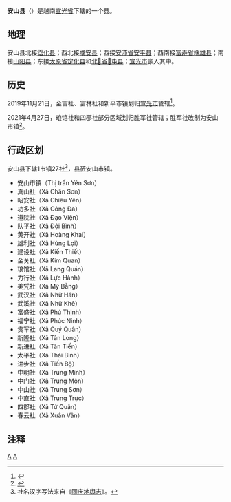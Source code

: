 {{Infobox Settlement
|name                   = 安山县
|settlement_type        = 县
|official_name          = 
|other_name             = 
|native_name            = {{lang|vi|Huyện Yên Sơn}}
|nickname               = 
|motto                  = 
|image_skyline          = 
|imagesize              = 
|image_caption          = 
|image_flag             = 
|flag_size              = 
|image_seal             = 
|seal_size              = 
|image_shield           = 
|shield_size            = 
|image_blank_emblem     = 
|blank_emblem_size      = 
|image_map              = {{Infobox mapframe|frame-width=250|zoom=09}}
|mapsize                = 
|map_caption            = 
|image_map1             = 
|mapsize1               = 
|map_caption1           = 
|pushpin_map            = Vietnam
|pushpin_label_position = bottom
|pushpin_map_caption    = 
|pushpin_map1           = 
|pushpin_label_position1= 
|pushpin_map_caption1   = 
|subdivision_type       = 国家
|subdivision_name       = {{flag|Vietnam}}
|subdivision_type1      = [[越南行政区划|省]]
|subdivision_name1      = [[宣光省|宣光省]]
|subdivision_type2      = 行政区划
|subdivision_name2      = 1市镇27社
|subdivision_type3      = 
|subdivision_name3      = 
|seat_type              = 县莅
|seat                   = {{link-vi|安山市镇|Yên Sơn (thị trấn)}}
|government_type        = 
|leader_title           = 
|leader_name            = 
|leader_title1          = 
|leader_name1           = 
|established_title      = 
|established_date       = 
|area_magnitude         = 
|unit_pref              = 
|area_footnotes         = 
|area_total_km2         = 1067.70
|area_land_km2          = 
|area_water_km2         = 
|area_water_percent     = 
|area_urban_km2         = 
|area_metro_km2         = 
|population_as_of       = 2018年
|population_footnotes   = 
|population_note        = 
|population_total       = 145390
|population_density_km2 = auto
|population_metro             = 
|population_density_metro_km2 = 
|population_urban             = 
|population_density_urban_km2 = 
|timezone               = [[越南标准时间|越南标准时间]]
|utc_offset             = +7
|elevation_footnotes    = 
|elevation_m            = 
|coor_type              = 
|coordinates            = 
|postal_code_type       = 
|postal_code            = 
|area_code              = 
|website                = [http://yenson.tuyenquang.gov.vn 安山县电子信息门户网站]
|footnotes              = 
}}
'''安山县'''（{{vie|v='''Huyện Yên Sơn'''|hn=縣安山}}）是越南[[宣光省|宣光省]]下辖的一个县。

==地理==
安山县北接[[霑化县_(越南)|霑化县]]；西北接[[咸安县|咸安县]]；西接[[安沛省|安沛省]][[安平县_(越南)|安平县]]；西南接[[富寿省|富寿省]][[端雄县|端雄县]]；南接[[山阳县_(越南)|山阳县]]；东接[[太原省|太原省]][[定化县|定化县]]和[[北𣴓省|北𣴓省]][[𢄂屯县|𢄂屯县]]；[[宣光市|宣光市]]嵌入其中。

==历史==
2019年11月21日，金富社、富林社和新平市镇划归[[宣光市|宣光市]]管辖<ref>{{Cite web |url=https://thuvienphapluat.vn/van-ban/Bo-may-hanh-chinh/Nghi-quyet-816-NQ-UBTVQH14-2019-sap-xep-don-vi-hanh-chinh-cap-huyen-cap-xa-tinh-Tuyen-Quang-430536.aspx |title=Nghị quyết 816/NQ-UBTVQH14 năm 2019 về sắp xếp đơn vị hành chính cấp huyện, cấp xã thuộc tỉnh Tuyên Quang do Ủy ban Thường vụ Quốc hội ban hành |access-date=2019-12-21 |archive-date=2019-12-21 |archive-url=https://web.archive.org/web/20191221183618/https://thuvienphapluat.vn/van-ban/Bo-may-hanh-chinh/Nghi-quyet-816-NQ-UBTVQH14-2019-sap-xep-don-vi-hanh-chinh-cap-huyen-cap-xa-tinh-Tuyen-Quang-430536.aspx |dead-url=no }}</ref>。

2021年4月27日，琅馆社和四郡社部分区域划归胜军社管辖；胜军社改制为安山市镇<ref>{{Cite web |url=https://thuvienphapluat.vn/van-ban/Bo-may-hanh-chinh/Nghi-quyet-1262-NQ-UBTVQH14-2021-dieu-chinh-dia-gioi-hanh-chinh-cap-huyen-cap-xa-Tuyen-Quang-473346.aspx |title=Nghị quyết 1262/NQ-UBTVQH14 năm 2021 về điều chỉnh địa giới hành chính cấp huyện, cấp xã và thành lập thị trấn thuộc tỉnh Tuyên Quang do Ủy ban Thường vụ Quốc hội ban hành |access-date=2021-05-07 |archive-date=2021-05-07 |archive-url=https://web.archive.org/web/20210507075940/https://thuvienphapluat.vn/van-ban/Bo-may-hanh-chinh/Nghi-quyet-1262-NQ-UBTVQH14-2021-dieu-chinh-dia-gioi-hanh-chinh-cap-huyen-cap-xa-Tuyen-Quang-473346.aspx |dead-url=no }}</ref>。

==行政区划==
安山县下辖1市镇27社<ref>社名汉字写法来自《[[同庆地舆志|同庆地舆志]]》。</ref>，县莅安山市镇。
*安山市镇（Thị trấn Yên Sơn）
*真山社（Xã Chân Sơn）
*昭安社（Xã Chiêu Yên）
*功多社（Xã Công Đa）
*道院社（Xã Đạo Viện）
*队平社（Xã Đội Bình）
*黄开社（Xã Hoàng Khai）
*雄利社（Xã Hùng Lợi）
*建设社（Xã Kiến Thiết）
*金关社（Xã Kim Quan）
*琅馆社（Xã Lang Quán）
*力行社（Xã Lực Hành）
*美凭社（Xã Mỹ Bằng）
*武汉社（Xã Nhữ Hán）
*武溪社（Xã Nhữ Khê）
*富盛社（Xã Phú Thịnh）
*福宁社（Xã Phúc Ninh）
*贵军社（Xã Quý Quân）
*新隆社（Xã Tân Long）
*新进社（Xã Tân Tiến）
*太平社（Xã Thái Bình）
*进步社（Xã Tiến Bộ）
*中明社（Xã Trung Minh）
*中门社（Xã Trung Môn）
*中山社（Xã Trung Sơn）
*中直社（Xã Trung Trực）
*四郡社（Xã Tứ Quận）
*春云社（Xã Xuân Vân）

==注释==
{{reflist}}

{{宣光省行政区划}}
{{越南东北部之县市镇区域划分}}

[[Category:越南县份|A]]
[[Category:宣光省|A]]